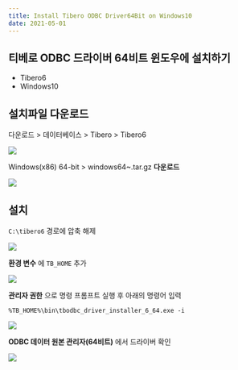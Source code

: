 ```yaml
---
title: Install Tibero ODBC Driver64Bit on Windows10
date: 2021-05-01
---
```


## 티베로 ODBC 드라이버 64비트 윈도우에 설치하기

- Tibero6
- Windows10

## 설치파일 다운로드

다운로드 > 데이터베이스 > Tibero > Tibero6

![](https://github.com/MiryangJung/TIL/blob/master/assets/images/Tibero/install-tibero-odbc-driver-64bit/1.png?raw=true)

Windows(x86) 64-bit > windows64~.tar.gz __다운로드__

![](https://github.com/MiryangJung/TIL/blob/master/assets/images/Tibero/install-tibero-odbc-driver-64bit/2.png?raw=true)


## 설치

`C:\tibero6` 경로에 압축 해제

![](https://github.com/MiryangJung/TIL/blob/master/assets/images/Tibero/install-tibero-odbc-driver-64bit/3.png?raw=true)

__환경 변수__ 에 `TB_HOME` 추가

![](https://github.com/MiryangJung/TIL/blob/master/assets/images/Tibero/install-tibero-odbc-driver-64bit/4.png?raw=true)

__관리자 권한__ 으로 명령 프롬프트 실행 후 아래의 명령어 입력

```shell
%TB_HOME%\bin\tbodbc_driver_installer_6_64.exe -i
```

![](https://github.com/MiryangJung/TIL/blob/master/assets/images/Tibero/install-tibero-odbc-driver-64bit/5.png?raw=true)


__ODBC 데이터 원본 관리자(64비트)__ 에서 드라이버 확인

![](https://github.com/MiryangJung/TIL/blob/master/assets/images/Tibero/install-tibero-odbc-driver-64bit/6.png?raw=true)
